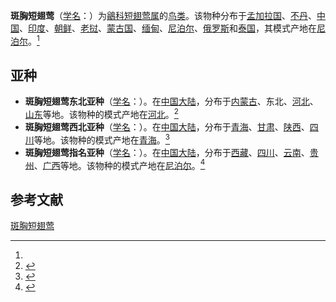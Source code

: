 {{Speciesbox
| name = 斑胸短翅莺
| status = LC | status_system = iucn3.1
| image = LusciniolaThoracicaKeulemans.jpg
| genus = Bradypterus
| species = thoracicus
| authority = (Blyth)<ref name='id3602'>{{cite web| url =http://www.bioinfo.cn/db05/BjdwSpecies.php?action=view&id=3602| title =斑胸短翅莺| work =《中国动物物种编目数据库》| publisher =中国科学院微生物研究所| author =中国科学院动物研究所| accessdate =2009-04-04| deadurl =yes| archiveurl =https://web.archive.org/web/20160305060555/http://www.bioinfo.cn/db05/BjdwSpecies.php?action=view&id=3602| archivedate =2016-03-05}}</ref>
}}

'''斑胸短翅莺'''（[[学名|学名]]：{{lang|la|'''''Bradypterus thoracicus'''''}}）为[[鶲科|鶲科]][[短翅莺属|短翅莺属]]的[[鸟类|鸟类]]。该物种分布于[[孟加拉国|孟加拉国]]、[[不丹|不丹]]、[[中国|中国]]、[[印度|印度]]、[[朝鲜|朝鲜]]、[[老挝|老挝]]、[[蒙古国|蒙古国]]、[[缅甸|缅甸]]、[[尼泊尔|尼泊尔]]、[[俄罗斯|俄罗斯]]和[[泰国|泰国]]，其模式产地在[[尼泊尔|尼泊尔]]。<ref name='id3602'/>

== 亚种 ==
* '''斑胸短翅莺东北亚种'''（[[学名|学名]]：{{lang|la|''Bradypterus thoracicus davidi''}}）。在[[中国大陆|中国大陆]]，分布于[[内蒙古|内蒙古]]、东北、[[河北|河北]]、[[山东|山东]]等地。该物种的模式产地在[[河北|河北]]。<ref name='id3603'>{{cite web| url =http://www.bioinfo.cn/db05/BjdwSpecies.php?action=view&id=3603| title =斑胸短翅莺东北亚种| work =《中国动物物种编目数据库》| publisher =中国科学院微生物研究所| author =中国科学院动物研究所| accessdate =2009-04-04| deadurl =yes| archiveurl =https://web.archive.org/web/20160305052622/http://www.bioinfo.cn/db05/BjdwSpecies.php?action=view&id=3603| archivedate =2016-03-05}}</ref>
* '''斑胸短翅莺西北亚种'''（[[学名|学名]]：{{lang|la|''Bradypterus thoracicus przevalskii''}}）。在[[中国大陆|中国大陆]]，分布于[[青海|青海]]、[[甘肃|甘肃]]、[[陕西|陕西]]、[[四川|四川]]等地。该物种的模式产地在[[青海|青海]]。<ref name='id3604'>{{cite web| url =http://www.bioinfo.cn/db05/BjdwSpecies.php?action=view&id=3604| title =斑胸短翅莺西北亚种| work =《中国动物物种编目数据库》| publisher =中国科学院微生物研究所| author =中国科学院动物研究所| accessdate =2009-04-04| deadurl =yes| archiveurl =https://web.archive.org/web/20160305003548/http://www.bioinfo.cn/db05/BjdwSpecies.php?action=view&id=3604| archivedate =2016-03-05}}</ref>
* '''斑胸短翅莺指名亚种'''（[[学名|学名]]：{{lang|la|''Bradypterus thoracicus thoracicus''}}）。在[[中国大陆|中国大陆]]，分布于[[西藏|西藏]]、[[四川|四川]]、[[云南|云南]]、[[贵州|贵州]]、[[广西|广西]]等地。该物种的模式产地在[[尼泊尔|尼泊尔]]。<ref name='id3605'>{{cite web| url =http://www.bioinfo.cn/db05/BjdwSpecies.php?action=view&id=3605| title =斑胸短翅莺指名亚种| work =《中国动物物种编目数据库》| publisher =中国科学院微生物研究所| author =中国科学院动物研究所| accessdate =2009-04-04| deadurl =yes| archiveurl =https://web.archive.org/web/20160305094508/http://www.bioinfo.cn/db05/BjdwSpecies.php?action=view&id=3605| archivedate =2016-03-05}}</ref>

== 参考文献 ==
{{reflist}}
{{Taxonbar|from=Q27075490}}

[[Category:短翅莺属|斑胸短翅莺]]
